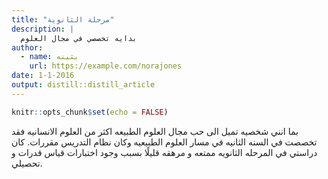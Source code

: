 ```yaml
---
title: "مرحلة الثانوية"
description: |
  بدايه تخصصي في مجال العلوم 
author:
  - name: بثينه 
    url: https://example.com/norajones
date: 1-1-2016
output: distill::distill_article
---
```


```r
knitr::opts_chunk$set(echo = FALSE)
```

بما انني شخصيه تميل الى حب مجال العلوم الطبيعه اكثر من العلوم الانسانيه فقد تخصصت في السنه الثانيه في مسار العلوم الطبيعيه وكان نظام التدريس مقررات.
كان دراستي في المرحله الثانويه ممتعه و مرهقه قليلًا بسبب وجود اختبارات قياس قدرات و تحصيلي.





